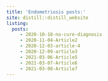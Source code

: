 ```yaml
---
title: 'Endometriosis posts:'
site: distill::distill_website
listing:
  posts: 
     - 2020-10-18-no-cure-diagnosis
     - 2020-11-04-Article2
     - 2020-12-03-article-4
     - 2020-12-09-article3
     - 2021-03-06-Article5
     - 2021-03-07-Article6
     - 2021-03-08-Article7
---
```


